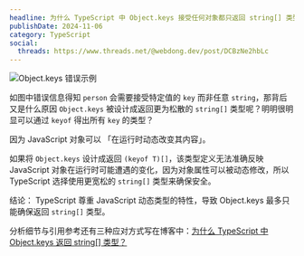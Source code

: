 ```yaml
---
headline: 为什么 TypeScript 中 Object.keys 接受任何对象都只返回 string[] 类型？
publishDate: 2024-11-06
category: TypeScript
social:
  threads: https://www.threads.net/@webdong.dev/post/DCBzNe2hbLc
---
```


![Object.keys 错误示例](object-keys-error.png)

如图中错误信息得知 `person` 会需要接受特定值的 `key` 而非任意 `string`，那背后又是什么原因 `Object.keys` 被设计成返回更为松散的 `string[]` 类型呢？明明很明显可以通过 `keyof` 得出所有 `key` 的类型？

因为 JavaScript 对象可以 「在运行时动态改变其内容」。

如果将 `Object.keys` 设计成返回 `(keyof T)[]`，该类型定义无法准确反映 JavaScript 对象在运行时可能遭遇的变化，因为对象属性可以被动态修改，所以 TypeScript 选择使用更宽松的 `string[]` 类型来确保安全。

结论： TypeScript 尊重 JavaScript 动态类型的特性，导致 Object.keys 最多只能确保返回 `string[]` 类型。

分析细节与引用参考还有三种应对方式写在博客中：[为什么 TypeScript 中 Object.keys 返回 string[] 类型？](https://www.webdong.dev/post/why-object-keys-returns-array-of-strings-in-typescript/)
